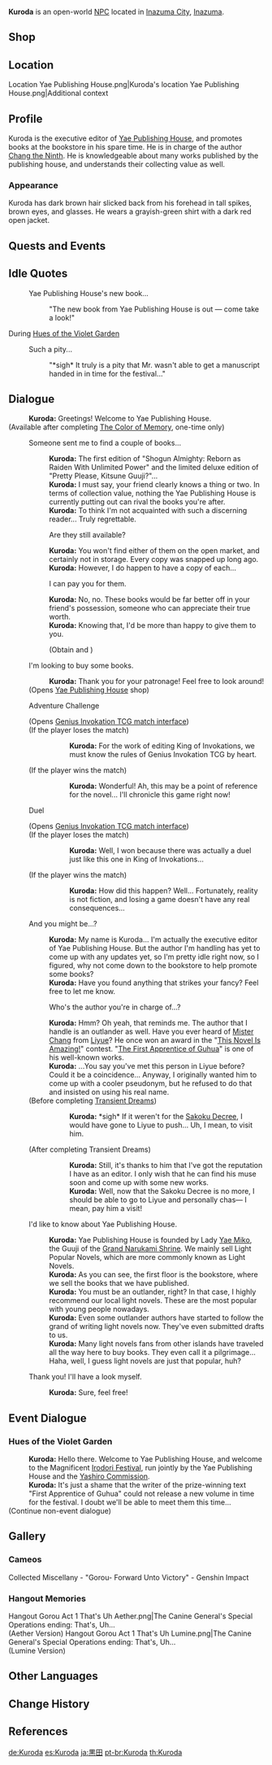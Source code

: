 {{Character Infobox
|type             = Open-World NPC
|image            = NPC Kuroda.png
|realname         = 
|region           = Inazuma
|location         = Inazuma
|affiliation      = Yae Publishing House
|title            = Editor from Yae Publishing House
|dialoguereward   = {{Card|"Pretty Please, Kitsune Guuji?" Limited Deluxe Edition}}{{Card|"Shogun Almighty: Reborn as Raiden With Unlimited Power," First Edition}}
|voiceEN          = [[imdb:nm8413781|Christian La Monte]]<ref>Twitter: [https://twitter.com/WritingMadness/status/1494039264367026177 EN VA Self Announcement]</ref>
|voiceCN          = 
|voiceJP          = 
}}
'''Kuroda''' {{Lang|ja=黒田}} is an open-world [[NPC]] located in [[Inazuma City]], [[Inazuma]].

==Shop==
{{Shop/Header|total=1|vendor=Kuroda}}
{{Shop|The Saga of Hamavaran|specific=The Saga of Hamavaran (Preface)|1,500|1|total=1|type=Book}}
{{Shop|The Saga of Hamavaran|specific=The Saga of Hamavaran (I)|1,500|1|total=1|type=Book}}
{{Shop|The Saga of Hamavaran|specific=The Saga of Hamavaran (II)|1,500|1|total=1|type=Book}}
{{Shop|Treasured Tales of the Chouken Shinkageuchi|specific=Treasured Tales of the Chouken Shinkageuchi (I)|1,500|1|total=1|type=Book}}
{{Shop|The Serpent and Drakes of Tokoyokoku|1,500|1|total=1|type=Book}}
{{Shop|Teyvat Travel Guide - Inazuma|1,500|1|total=1}}
{{Shop|Shogun Almighty: Reborn as Raiden With Unlimited Power|1,500|1|total=1}}
{{Shop|Pretty Please, Kitsune Guuji?|1,500|1|total=1}}
{{Shop|Hex & Hound|specific=Hex & Hound (X)|3,000|1|total=1|type=Book}}
{{Shop|Hex & Hound|specific=Hex & Hound (XI)|3,000|1|total=1|type=Book}}
{{Shop|New Chronicles of the Six Kitsune|specific=New Chronicles of the Six Kitsune: Prologue|3,000|1|total=1|type=Book}}
{{Shop|New Chronicles of the Six Kitsune|specific=New Chronicles of the Six Kitsune (I)|3,000|1|total=1|type=Book}}
{{Shop|New Chronicles of the Six Kitsune|specific=New Chronicles of the Six Kitsune (II)|3,000|1|total=1|type=Book}}
{{Shop|New Chronicles of the Six Kitsune|specific=New Chronicles of the Six Kitsune (IV)|3,000|1|total=1|type=Book}}
{{Shop|New Chronicles of the Six Kitsune|specific=New Chronicles of the Six Kitsune (V)|3,000|1|total=1|type=Book}}
{{Shop|A Legend of Sword|specific=A Legend of Sword (I)|3,000|1|total=1|type=Book}}
{{Shop|A Legend of Sword|specific=A Legend of Sword (II)|3,000|1|total=1|type=Book}}
{{Shop|A Legend of Sword|specific=A Legend of Sword (III)|3,000|1|total=1|type=Book}}
{{Shop|A Legend of Sword|specific=A Legend of Sword (IV)|3,000|1|total=1|type=Book}}
{{Shop|A Legend of Sword|specific=A Legend of Sword (VI)|3,000|1|total=1|type=Book}}
{{Shop|Princess Mina of the Fallen Nation|specific=Princess Mina of the Fallen Nation (I)|3,000|1|total=1|type=Book}}
{{Shop|Princess Mina of the Fallen Nation|specific=Princess Mina of the Fallen Nation (II)|3,000|1|total=1|type=Book}}
{{Shop|Princess Mina of the Fallen Nation|specific=Princess Mina of the Fallen Nation (III)|3,000|1|total=1|type=Book}}
{{Shop|Princess Mina of the Fallen Nation|specific=Princess Mina of the Fallen Nation (IV)|3,000|1|total=1|type=Book}}
{{Shop|Princess Mina of the Fallen Nation|specific=Princess Mina of the Fallen Nation (VI)|3,000|1|total=1|type=Book}}
{{Shop|Flowers for Princess Fischl|specific=Flowers for Princess Fischl (0)|3,000|1|total=1|type=Book}}
{{Shop/Footer|total=55,500}}

==Location==
<gallery>
Location Yae Publishing House.png|Kuroda's location
Yae Publishing House.png|Additional context
</gallery>

==Profile==
Kuroda is the executive editor of [[Yae Publishing House]], and promotes books at the bookstore in his spare time. He is in charge of the author [[Chang the Ninth]]. He is knowledgeable about many works published by the publishing house, and understands their collecting value as well.

===Appearance===
Kuroda has dark brown hair slicked back from his forehead in tall spikes, brown eyes, and glasses. He wears a grayish-green shirt with a dark red open jacket.

==Quests and Events==
{{Quests and Events}}

==Idle Quotes==
{{Dialogue Start}}
: {{DIcon|Idle}} Yae Publishing House's new book...
:: {{A|VO Kuroda 01.ogg}} "The new book from Yae Publishing House is out &mdash; come take a look!"
{{Dialogue End}}

;During [[Hues of the Violet Garden]]
{{Dialogue Start}}
: {{DIcon|Idle}} Such a pity...
:: {{A|VO Kuroda Irodori 01.ogg}} "*sigh* It truly is a pity that Mr. {{sic|Chong}} wasn't able to get a manuscript handed in in time for the festival..."
{{Dialogue End}}

==Dialogue==
{{Dialogue Start}}
:'''Kuroda:''' Greetings! Welcome to Yae Publishing House.
;(Available after completing [[The Color of Memory]], one-time only)
:{{DIcon|Quest}} Someone sent me to find a couple of books...
::{{Black Screen|You describe the books that [[Citlali]] wants to Kuroda.}}
::'''Kuroda:''' The first edition of "Shogun Almighty: Reborn as Raiden With Unlimited Power" and the limited deluxe edition of "Pretty Please, Kitsune Guuji?"...
::'''Kuroda:''' I must say, your friend clearly knows a thing or two. In terms of collection value, nothing the Yae Publishing House is currently putting out can rival the books you're after.
::'''Kuroda:''' To think I'm not acquainted with such a discerning reader... Truly regrettable.
::{{DIcon}} Are they still available?
::'''Kuroda:''' You won't find either of them on the open market, and certainly not in storage. Every copy was snapped up long ago.
::'''Kuroda:''' However, I do happen to have a copy of each...
::{{DIcon}} I can pay you for them.
::'''Kuroda:''' No, no. These books would be far better off in your friend's possession, someone who can appreciate their true worth.
::'''Kuroda:''' Knowing that, I'd be more than happy to give them to you.
::;(Obtain {{Item|"Pretty Please, Kitsune Guuji?" Limited Deluxe Edition|20}} and {{Item|"Shogun Almighty: Reborn as Raiden With Unlimited Power," First Edition|20}})
:{{DIcon|Shop}} I'm looking to buy some books.
::'''Kuroda:''' Thank you for your patronage! Feel free to look around!
:;(Opens [[Yae Publishing House]] shop)
:{{DIcon|TCG}} Adventure Challenge
:;(Opens [[Genius Invokation TCG/Stage/Kuroda/Black Barrier Brandisher|Genius Invokation TCG match interface]])
:;(If the player loses the match)
:::'''Kuroda:''' For the work of editing King of Invokations, we must know the rules of Genius Invokation TCG by heart.
:;(If the player wins the match)
:::'''Kuroda:''' Wonderful! Ah, this may be a point of reference for the novel... I'll chronicle this game right now!
:{{DIcon|TCG}} Duel
:;(Opens [[Genius Invokation TCG/Stage/Kuroda/Duel: Kuroda|Genius Invokation TCG match interface]])
:;(If the player loses the match)
:::'''Kuroda:''' Well, I won because there was actually a duel just like this one in King of Invokations...
:;(If the player wins the match)
:::'''Kuroda:''' How did this happen? Well... Fortunately, reality is not fiction, and losing a game doesn't have any real consequences...
:{{DIcon}} And you might be...?
::'''Kuroda:''' My name is Kuroda... I'm actually the executive editor of Yae Publishing House. But the author I'm handling has yet to come up with any updates yet, so I'm pretty idle right now, so I figured, why not come down to the bookstore to help promote some books?
::'''Kuroda:''' Have you found anything that strikes your fancy? Feel free to let me know.
::{{DIcon}} Who's the author you're in charge of...?
::'''Kuroda:''' Hmm? Oh yeah, that reminds me. The author that I handle is an outlander as well. Have you ever heard of [[Chang the Ninth|Mister Chang]] from [[Liyue]]? He once won an award in the "[[This Novel Is Amazing!]]" contest. "[[First Apprentice of Guhua|The First Apprentice of Guhua]]" is one of his well-known works.
::'''Kuroda:''' ...You say you've met this person in Liyue before? Could it be a coincidence... Anyway, I originally wanted him to come up with a cooler pseudonym, but he refused to do that and insisted on using his real name.
:;(Before completing [[Transient Dreams]])
:::'''Kuroda:''' *sigh* If it weren't for the [[Sakoku Decree]], I would have gone to Liyue to push... Uh, I mean, to visit him.
:;(After completing Transient Dreams)
:::'''Kuroda:''' Still, it's thanks to him that I've got the reputation I have as an editor. I only wish that he can find his muse soon and come up with some new works.
:::'''Kuroda:''' Well, now that the Sakoku Decree is no more, I should be able to go to Liyue and personally chas&mdash; I mean, pay him a visit!
:{{DIcon}} I'd like to know about Yae Publishing House.
::'''Kuroda:''' Yae Publishing House is founded by Lady [[Yae Miko]], the Guuji of the [[Grand Narukami Shrine (Faction)|Grand Narukami Shrine]]. We mainly sell Light Popular Novels, which are more commonly known as Light Novels.
::'''Kuroda:''' As you can see, the first floor is the bookstore, where we sell the books that we have published.
::'''Kuroda:''' You must be an outlander, right? In that case, I highly recommend our local light novels. These are the most popular with young people nowadays.
::'''Kuroda:''' Even some outlander authors have started to follow the grand of writing light novels now. They've even submitted drafts to us.
::'''Kuroda:''' Many light novels fans from other islands have traveled all the way here to buy books. They even call it a pilgrimage... Haha, well, I guess light novels are just that popular, huh?
:{{DIcon}} Thank you! I'll have a look myself.
::'''Kuroda:''' Sure, feel free!
{{Dialogue End}}

==Event Dialogue==
===Hues of the Violet Garden===
{{Dialogue Start}}
:'''Kuroda:''' Hello there. Welcome to Yae Publishing House, and welcome to the Magnificent [[Irodori Festival]], run jointly by the Yae Publishing House and the [[Yashiro Commission]].
:'''Kuroda:''' It's just a shame that the writer of the prize-winning text "First Apprentice of Guhua" could not release a new volume in time for the festival. I doubt we'll be able to meet them this time...
;(Continue non-event dialogue)
{{Dialogue End}}

==Gallery==
===Cameos===
<gallery>
Collected Miscellany - "Gorou- Forward Unto Victory" - Genshin Impact
</gallery>

===Hangout Memories===
<gallery>
Hangout Gorou Act 1 That's Uh Aether.png|The Canine General's Special Operations ending: That's, Uh...<br>(Aether Version)
Hangout Gorou Act 1 That's Uh Lumine.png|The Canine General's Special Operations ending: That's, Uh...<br>(Lumine Version)
</gallery>

==Other Languages==
{{Other Languages
|default_hidden = 1
|en      = Kuroda
|zhs     = 黑田
|zhs_rm  = Hēitián
|zht     = 黑田
|zht_rm  = Hēitián
|ja      = 黒田
|ja_rm   = Kuroda
|ko      = 쿠로다
|es      = Kuroda
|fr      = Kuroda
|ru      = Курода
|th      = Kuroda
|vi      = Kuroda
|de      = Kuroda
|id      = Kuroda
|pt      = Kuroda
|tr      = Kuroda
|it      = Kuroda
}}

==Change History==
{{Change History|2.0}}

==References==
{{Reflist}}

[[de:Kuroda]]
[[es:Kuroda]]
[[ja:黒田]]
[[pt-br:Kuroda]]
[[th:Kuroda]]
